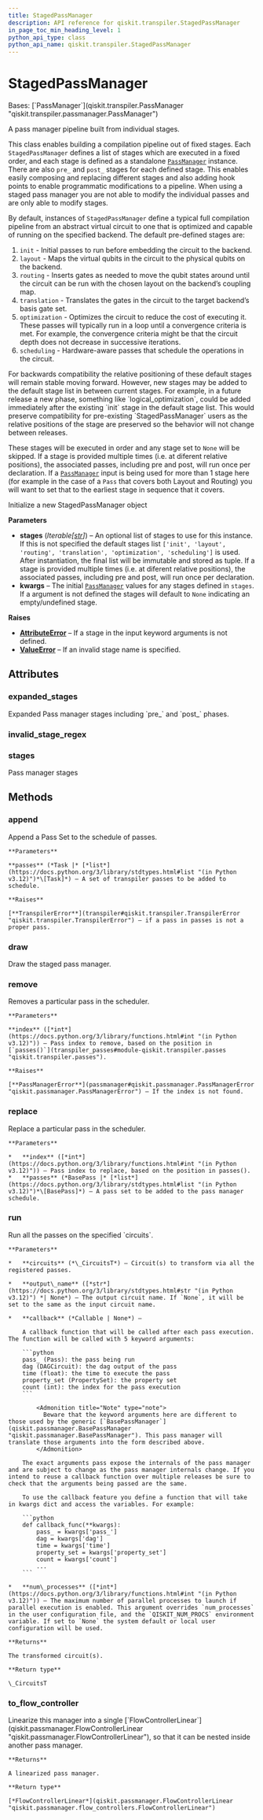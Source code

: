```yaml
---
title: StagedPassManager
description: API reference for qiskit.transpiler.StagedPassManager
in_page_toc_min_heading_level: 1
python_api_type: class
python_api_name: qiskit.transpiler.StagedPassManager
---
```


# StagedPassManager

<Class id="qiskit.transpiler.StagedPassManager" isDedicatedPage={true} github="https://github.com/Qiskit/qiskit/tree/stable/1.0/qiskit/transpiler/passmanager.py#L216-L407" signature="qiskit.transpiler.StagedPassManager(stages=None, **kwargs)">
  Bases: [`PassManager`](qiskit.transpiler.PassManager "qiskit.transpiler.passmanager.PassManager")

  A pass manager pipeline built from individual stages.

  This class enables building a compilation pipeline out of fixed stages. Each `StagedPassManager` defines a list of stages which are executed in a fixed order, and each stage is defined as a standalone [`PassManager`](qiskit.transpiler.PassManager "qiskit.transpiler.PassManager") instance. There are also `pre_` and `post_` stages for each defined stage. This enables easily composing and replacing different stages and also adding hook points to enable programmatic modifications to a pipeline. When using a staged pass manager you are not able to modify the individual passes and are only able to modify stages.

  By default, instances of `StagedPassManager` define a typical full compilation pipeline from an abstract virtual circuit to one that is optimized and capable of running on the specified backend. The default pre-defined stages are:

  1.  `init` - Initial passes to run before embedding the circuit to the backend.
  2.  `layout` - Maps the virtual qubits in the circuit to the physical qubits on the backend.
  3.  `routing` - Inserts gates as needed to move the qubit states around until the circuit can be run with the chosen layout on the backend’s coupling map.
  4.  `translation` - Translates the gates in the circuit to the target backend’s basis gate set.
  5.  `optimization` - Optimizes the circuit to reduce the cost of executing it. These passes will typically run in a loop until a convergence criteria is met. For example, the convergence criteria might be that the circuit depth does not decrease in successive iterations.
  6.  `scheduling` - Hardware-aware passes that schedule the operations in the circuit.

  <Admonition title="Note" type="note">
    For backwards compatibility the relative positioning of these default stages will remain stable moving forward. However, new stages may be added to the default stage list in between current stages. For example, in a future release a new phase, something like `logical_optimization`, could be added immediately after the existing `init` stage in the default stage list. This would preserve compatibility for pre-existing `StagedPassManager` users as the relative positions of the stage are preserved so the behavior will not change between releases.
  </Admonition>

  These stages will be executed in order and any stage set to `None` will be skipped. If a stage is provided multiple times (i.e. at diferent relative positions), the associated passes, including pre and post, will run once per declaration. If a [`PassManager`](qiskit.transpiler.PassManager "qiskit.transpiler.PassManager") input is being used for more than 1 stage here (for example in the case of a `Pass` that covers both Layout and Routing) you will want to set that to the earliest stage in sequence that it covers.

  Initialize a new StagedPassManager object

  **Parameters**

  *   **stages** (*Iterable\[*[*str*](https://docs.python.org/3/library/stdtypes.html#str "(in Python v3.12)")*]*) – An optional list of stages to use for this instance. If this is not specified the default stages list `['init', 'layout', 'routing', 'translation', 'optimization', 'scheduling']` is used. After instantiation, the final list will be immutable and stored as tuple. If a stage is provided multiple times (i.e. at diferent relative positions), the associated passes, including pre and post, will run once per declaration.
  *   **kwargs** – The initial [`PassManager`](qiskit.transpiler.PassManager "qiskit.transpiler.PassManager") values for any stages defined in `stages`. If a argument is not defined the stages will default to `None` indicating an empty/undefined stage.

  **Raises**

  *   [**AttributeError**](https://docs.python.org/3/library/exceptions.html#AttributeError "(in Python v3.12)") – If a stage in the input keyword arguments is not defined.
  *   [**ValueError**](https://docs.python.org/3/library/exceptions.html#ValueError "(in Python v3.12)") – If an invalid stage name is specified.

  ## Attributes

  ### expanded\_stages

  <Attribute id="qiskit.transpiler.StagedPassManager.expanded_stages" name="expanded_stages">
    Expanded Pass manager stages including `pre_` and `post_` phases.
  </Attribute>

  ### invalid\_stage\_regex

  <Attribute id="qiskit.transpiler.StagedPassManager.invalid_stage_regex" name="invalid_stage_regex" attributeValue="= re.compile('\\s|\\+|\\-|\\*|\\/|\\\\|\\%|\\<|\\>|\\@|\\!|\\~|\\^|\\&|\\:|\\[|\\]|\\{|\\}|\\(|\\)')" />

  ### stages

  <Attribute id="qiskit.transpiler.StagedPassManager.stages" name="stages">
    Pass manager stages
  </Attribute>

  ## Methods

  ### append

  <Function id="qiskit.transpiler.StagedPassManager.append" name="append" github="https://github.com/Qiskit/qiskit/tree/stable/1.0/qiskit/transpiler/passmanager.py#L353-L357" signature="append(passes)">
    Append a Pass Set to the schedule of passes.

    **Parameters**

    **passes** (*Task |* [*list*](https://docs.python.org/3/library/stdtypes.html#list "(in Python v3.12)")*\[Task]*) – A set of transpiler passes to be added to schedule.

    **Raises**

    [**TranspilerError**](transpiler#qiskit.transpiler.TranspilerError "qiskit.transpiler.TranspilerError") – if a pass in passes is not a proper pass.
  </Function>

  ### draw

  <Function id="qiskit.transpiler.StagedPassManager.draw" name="draw" github="https://github.com/Qiskit/qiskit/tree/stable/1.0/qiskit/transpiler/passmanager.py#L403-L407" signature="draw(filename=None, style=None, raw=False)">
    Draw the staged pass manager.
  </Function>

  ### remove

  <Function id="qiskit.transpiler.StagedPassManager.remove" name="remove" github="https://github.com/Qiskit/qiskit/tree/stable/1.0/qiskit/transpiler/passmanager.py#L367-L368" signature="remove(index)">
    Removes a particular pass in the scheduler.

    **Parameters**

    **index** ([*int*](https://docs.python.org/3/library/functions.html#int "(in Python v3.12)")) – Pass index to remove, based on the position in [`passes()`](transpiler_passes#module-qiskit.transpiler.passes "qiskit.transpiler.passes").

    **Raises**

    [**PassManagerError**](passmanager#qiskit.passmanager.PassManagerError "qiskit.passmanager.PassManagerError") – If the index is not found.
  </Function>

  ### replace

  <Function id="qiskit.transpiler.StagedPassManager.replace" name="replace" github="https://github.com/Qiskit/qiskit/tree/stable/1.0/qiskit/transpiler/passmanager.py#L359-L364" signature="replace(index, passes)">
    Replace a particular pass in the scheduler.

    **Parameters**

    *   **index** ([*int*](https://docs.python.org/3/library/functions.html#int "(in Python v3.12)")) – Pass index to replace, based on the position in passes().
    *   **passes** (*BasePass |* [*list*](https://docs.python.org/3/library/stdtypes.html#list "(in Python v3.12)")*\[BasePass]*) – A pass set to be added to the pass manager schedule.
  </Function>

  ### run

  <Function id="qiskit.transpiler.StagedPassManager.run" name="run" github="https://github.com/Qiskit/qiskit/tree/stable/1.0/qiskit/transpiler/passmanager.py#L389-L397" signature="run(circuits, output_name=None, callback=None, num_processes=None)">
    Run all the passes on the specified `circuits`.

    **Parameters**

    *   **circuits** (*\_CircuitsT*) – Circuit(s) to transform via all the registered passes.

    *   **output\_name** ([*str*](https://docs.python.org/3/library/stdtypes.html#str "(in Python v3.12)") *| None*) – The output circuit name. If `None`, it will be set to the same as the input circuit name.

    *   **callback** (*Callable | None*) –

        A callback function that will be called after each pass execution. The function will be called with 5 keyword arguments:

        ```python
        pass_ (Pass): the pass being run
        dag (DAGCircuit): the dag output of the pass
        time (float): the time to execute the pass
        property_set (PropertySet): the property set
        count (int): the index for the pass execution
        ```

            <Admonition title="Note" type="note">
              Beware that the keyword arguments here are different to those used by the generic [`BasePassManager`](qiskit.passmanager.BasePassManager "qiskit.passmanager.BasePassManager"). This pass manager will translate those arguments into the form described above.
            </Admonition>

        The exact arguments pass expose the internals of the pass manager and are subject to change as the pass manager internals change. If you intend to reuse a callback function over multiple releases be sure to check that the arguments being passed are the same.

        To use the callback feature you define a function that will take in kwargs dict and access the variables. For example:

        ```python
        def callback_func(**kwargs):
            pass_ = kwargs['pass_']
            dag = kwargs['dag']
            time = kwargs['time']
            property_set = kwargs['property_set']
            count = kwargs['count']
            ...
        ```

    *   **num\_processes** ([*int*](https://docs.python.org/3/library/functions.html#int "(in Python v3.12)")) – The maximum number of parallel processes to launch if parallel execution is enabled. This argument overrides `num_processes` in the user configuration file, and the `QISKIT_NUM_PROCS` environment variable. If set to `None` the system default or local user configuration will be used.

    **Returns**

    The transformed circuit(s).

    **Return type**

    \_CircuitsT
  </Function>

  ### to\_flow\_controller

  <Function id="qiskit.transpiler.StagedPassManager.to_flow_controller" name="to_flow_controller" github="https://github.com/Qiskit/qiskit/tree/stable/1.0/qiskit/transpiler/passmanager.py#L399-L401" signature="to_flow_controller()">
    Linearize this manager into a single [`FlowControllerLinear`](qiskit.passmanager.FlowControllerLinear "qiskit.passmanager.FlowControllerLinear"), so that it can be nested inside another pass manager.

    **Returns**

    A linearized pass manager.

    **Return type**

    [*FlowControllerLinear*](qiskit.passmanager.FlowControllerLinear "qiskit.passmanager.flow_controllers.FlowControllerLinear")
  </Function>
</Class>

